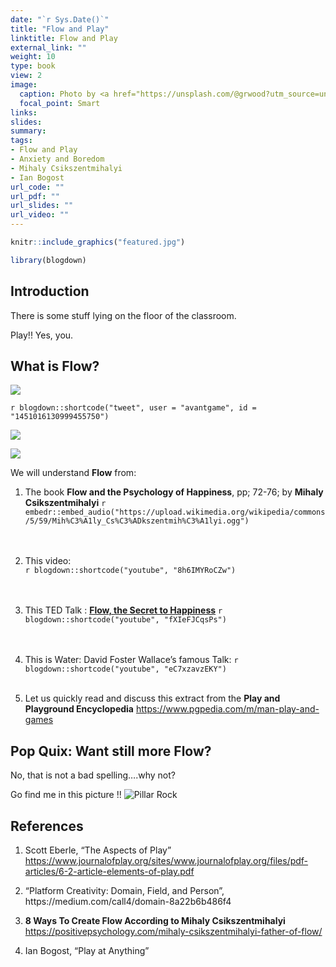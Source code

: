```yaml
---
date: "`r Sys.Date()`"
title: "Flow and Play"
linktitle: Flow and Play
external_link: ""
weight: 10
type: book
view: 2
image:
  caption: Photo by <a href="https://unsplash.com/@grwood?utm_source=unsplash&utm_medium=referral&utm_content=creditCopyText">Petr Slováček</a> on <a href="https://unsplash.com/s/photos/rock-climbing?utm_source=unsplash&utm_medium=referral&utm_content=creditCopyText">Unsplash</a>
  focal_point: Smart
links:
slides: 
summary: 
tags:
- Flow and Play
- Anxiety and Boredom
- Mihaly Csikszentmihalyi
- Ian Bogost
url_code: ""
url_pdf: ""
url_slides: ""
url_video: ""
---
```


```r
knitr::include_graphics("featured.jpg")
```


```r
library(blogdown)
```

## Introduction
There is some stuff lying on the floor of the classroom. 

Play!! Yes, you. 


## What is Flow?

![](Mihaly.jpg)

`r blogdown::shortcode("tweet", user = "avantgame", id = "1451016130999455750")`

![](https://pbs.twimg.com/media/FCMLPHPVUAAm3Yu?format=jpg&name=small)


![](Flow.png)

We will understand **Flow** from:

1. The book **Flow and the Psychology of Happiness**, pp; 72-76; by **Mihaly Csikszentmihalyi** `r embedr::embed_audio("https://upload.wikimedia.org/wikipedia/commons/5/59/Mih%C3%A1ly_Cs%C3%ADkszentmih%C3%A1lyi.ogg")`   
<br><br>

1. This video:
<br>
`r blogdown::shortcode("youtube", "8h6IMYRoCZw")`  
<br><br>

1. This TED Talk : [**Flow, the Secret to Happiness**]("https://www.ted.com/talks/mihaly_csikszentmihalyi_flow_the_secret_to_happiness?utm_campaign=tedspread&utm_medium=referral&utm_source=tedcomshare")
`r blogdown::shortcode("youtube", "fXIeFJCqsPs")`  
<br><br>

1. This is Water: David Foster Wallace's famous Talk:
`r blogdown::shortcode("youtube", "eC7xzavzEKY")`  <br><br>
1. Let us quickly read and discuss this extract from the **Play and Playground Encyclopedia** <https://www.pgpedia.com/m/man-play-and-games>

## Pop Quix: Want still more Flow? 

No, that is not a bad spelling....why not?

Go find me in this picture !!
![Pillar Rock](Pillar.JPG)

## References

1. Scott Eberle, "The Aspects of Play" <https://www.journalofplay.org/sites/www.journalofplay.org/files/pdf-articles/6-2-article-elements-of-play.pdf>

1. "Platform Creativity: Domain, Field, and Person", https://medium.com/call4/domain-8a22b6b486f4


1. **8 Ways To Create Flow According to Mihaly Csikszentmihalyi** <https://positivepsychology.com/mihaly-csikszentmihalyi-father-of-flow/>  

1. Ian Bogost, "Play at Anything"

